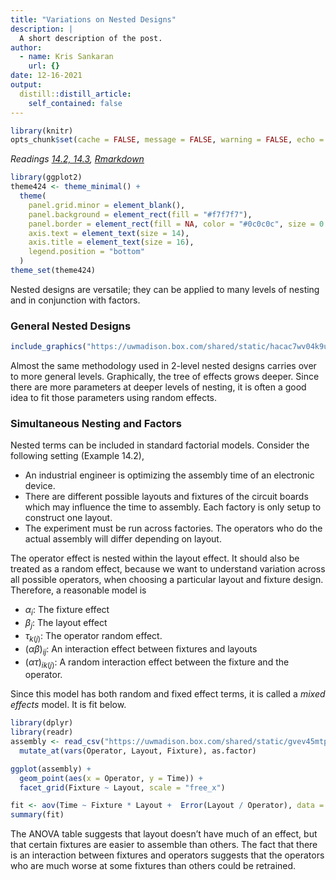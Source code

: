 ```yaml
---
title: "Variations on Nested Designs"
description: |
  A short description of the post.
author:
  - name: Kris Sankaran
    url: {}
date: 12-16-2021
output:
  distill::distill_article:
    self_contained: false
---
```


```r
library(knitr)
opts_chunk$set(cache = FALSE, message = FALSE, warning = FALSE, echo = TRUE)
```

_Readings [14.2, 14.3](https://www.wiley.com/en-us/Design+and+Analysis+of+Experiments%2C+10th+Edition-p-9781119492443#content-section), [Rmarkdown](https://github.com/krisrs1128/stat424_f21/blob/main/_posts/2021-08-17-week14-3/week14-3.Rmd)_

```r
library(ggplot2)
theme424 <- theme_minimal() + 
  theme(
    panel.grid.minor = element_blank(),
    panel.background = element_rect(fill = "#f7f7f7"),
    panel.border = element_rect(fill = NA, color = "#0c0c0c", size = 0.6),
    axis.text = element_text(size = 14),
    axis.title = element_text(size = 16),
    legend.position = "bottom"
  )
theme_set(theme424)
```

Nested designs are versatile; they can be applied to many levels of nesting and
in conjunction with factors.

### General Nested Designs

```r
include_graphics("https://uwmadison.box.com/shared/static/hacac7wv04k9ua657et7hzd8wg1827ln.png")
```

Almost the same methodology used in 2-level nested designs carries over to more
general levels. Graphically, the tree of effects grows deeper. Since there are
more parameters at deeper levels of nesting, it is often a good idea to fit
those parameters using random effects.

### Simultaneous Nesting and Factors

Nested terms can be included in standard factorial models. Consider the
following setting (Example 14.2),

  * An industrial engineer is optimizing the assembly time of an electronic
  device.
  * There are different possible layouts and fixtures of the circuit boards
  which may influence the time to assembly. Each factory is only setup to
  construct one layout.
  * The experiment must be run across factories. The operators who do the actual
  assembly will differ depending on layout.

The operator effect is nested within the layout effect. It should also be
treated as a random effect, because we want to understand variation across all
possible operators, when choosing a particular layout and fixture design.
Therefore, a reasonable model is

\begin{align*}
y_{ijkl} &= \mu + \alpha_{i} + \beta_{j} + \tau_{k\left(j\right)} + \left(\alpha\beta\right)_{ij} + \left(\alpha \tau\right)_{ik\left(j\right)}
\end{align*}
  
  * $\alpha_i$: The fixture effect
  * $\beta_j$: The layout effect
  * $\tau_{k\left(j\right)}$: The operator random effect.
  * $\left(\alpha\beta\right)_{ij}$: An interaction effect between fixtures and
  layouts
  * $\left(\alpha\tau\right)_{ik\left(j\right)}$: A random interaction effect
between the fixture and the operator.

Since this model has both random and fixed effect terms, it is called a _mixed
effects_ model. It is fit below.

```r
library(dplyr)
library(readr)
assembly <- read_csv("https://uwmadison.box.com/shared/static/gvev45mtp69fb19ng37nlntyiy4x6dmj.csv") %>%
  mutate_at(vars(Operator, Layout, Fixture), as.factor)
```

```r
ggplot(assembly) +
  geom_point(aes(x = Operator, y = Time)) +
  facet_grid(Fixture ~ Layout, scale = "free_x")
```

```r
fit <- aov(Time ~ Fixture * Layout +  Error(Layout / Operator), data = assembly)
summary(fit)
```

The ANOVA table suggests that layout doesn’t have much of an effect, but that
certain fixtures are easier to assemble than others. The fact that there is an
interaction between fixtures and operators suggests that the operators who are
much worse at some fixtures than others could be retrained.